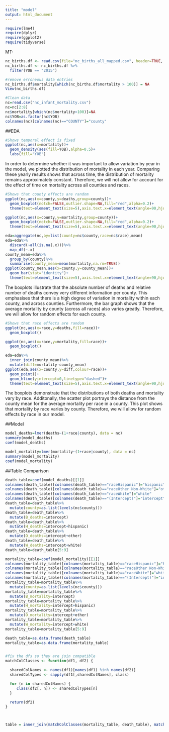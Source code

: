 ```yaml
---
title: "model"
output: html_document
---
```

```r
require(lme4)
require(dplyr)
require(ggplot2)
require(tidyverse)
```

MT:
```r
nc_births.df <- read.csv(file="nc_births_all_mapped.csv", header=TRUE, sep=",")
nc_births.df <- nc_births.df %>%
  filter(YOB == "2015")

#remove erroneous data entries
nc_births.df$mortality[which(nc_births.df$mortality > 100)] = NA
View(nc_births.df)
```

```r
#Clean data
nc=read.csv("nc_infant_mortality.csv")
nc=nc[2:8]
nc$mortality[which(nc$mortality>100)]=NA
nc$YOB=as.factor(nc$YOB)
colnames(nc)[colnames(nc)=="COUNTY"]="county"
```

##EDA
```r
#Shows temporal effect is fixed
ggplot(nc,aes(x=mortality))+
  geom_density(aes(fill=YOB),alpha=0.5)+
  labs(fill="YOB")
```
In order to determine whether it was important to allow variation by year in the model, we plotted the distribution of mortality in each year. Comparing these yearly results shows that across time, the distribution of mortality remains approximately constant. Therefore, we will not allow for account for the effect of time on mortality across all counties and races.

```r
#Shows that county effects are random
ggplot(nc,aes(x=county,y=deaths,group=county))+
  geom_boxplot(notch=FALSE,outlier.shape=NA,fill="red",alpha=0.2)+
  theme(text=element_text(size=5),axis.text.x=element_text(angle=90,hjust=1))

ggplot(nc,aes(x=county,y=mortality,group=county))+
  geom_boxplot(notch=FALSE,outlier.shape=NA,fill="red",alpha=0.2)+
  theme(text=element_text(size=5),axis.text.x=element_text(angle=90,hjust= 1))

eda=aggregate(nc,by=list(county=nc$county,race=nc$race),mean)
eda=eda%>%
  discard(~all(is.na(.x)))%>%
  map_df(~.x)
county_mean=eda%>%
  group_by(county)%>%
  summarise(county_mean=mean(mortality,na.rm=TRUE))
ggplot(county_mean,aes(x=county,y=county_mean))+
  geom_bar(stat="identity")+
  theme(text=element_text(size=5),axis.text.x=element_text(angle=90,hjust= 1))

```
The boxplots illustrate that the absolute number of deaths and relative number of deaths convey very different information per county. This emphasises that there is a high degree of variation in mortality within each county, and across counties. Furthermore, the bar graph shows that the average mortality by county (across all races) also varies greatly. Therefore, we will allow for random effects for each county.

```r
#Shows that race effects are random
ggplot(nc,aes(x=race,y=deaths,fill=race))+
  geom_boxplot()

ggplot(nc,aes(x=race,y=mortality,fill=race))+
  geom_boxplot()

eda=eda%>%
  inner_join(county_mean)%>%
  mutate(diff=mortality-county_mean)
ggplot(eda,aes(x=county,y=diff,colour=race))+
  geom_point()+
  geom_hline(yintercept=0,linetype="dashed")+
  theme(text=element_text(size=5),axis.text.x=element_text(angle=90,hjust= 1))
```
The boxplots demonstrate that the distributions of both deaths and mortality vary by race. Additonally, the scatter plot portrays the distance from the county mean for the average mortality per race in a county. This plot shows that mortality by race varies by county. Therefore, we will allow for random effects by race in our model.

##Model
```r
model_deaths=lmer(deaths~(1+race|county), data = nc)
summary(model_deaths)
coef(model_deaths)

model_mortality=lmer(mortality~(1+race|county), data = nc)
summary(model_mortality)
coef(model_mortality)
```

##Table Comparison
```r
death_table=coef(model_deaths)[[1]]
colnames(death_table)[colnames(death_table)=="raceHispanic"]="hispanic"
colnames(death_table)[colnames(death_table)=="raceOther Non-White"]="other"
colnames(death_table)[colnames(death_table)=="raceWhite"]="white"
colnames(death_table)[colnames(death_table)=="(Intercept)"]="intercept"
death_table=death_table%>%
  mutate(county=as.list(levels(nc$county)))
death_table=death_table%>%
  mutate(B_deaths=intercept)
death_table=death_table%>%
  mutate(H_deaths=intercept+hispanic)
death_table=death_table%>%
  mutate(O_deaths=intercept+other)
death_table=death_table%>%
  mutate(W_deaths=intercept+white)
death_table=death_table[5:9]

mortality_table=coef(model_mortality)[[1]]
colnames(mortality_table)[colnames(mortality_table)=="raceHispanic"]="hispanic"
colnames(mortality_table)[colnames(mortality_table)=="raceOther Non-White"]="other"
colnames(mortality_table)[colnames(mortality_table)=="raceWhite"]="white"
colnames(mortality_table)[colnames(mortality_table)=="(Intercept)"]="intercept"
mortality_table=mortality_table%>%
  mutate(county=as.list(levels(nc$county)))
mortality_table=mortality_table%>%
  mutate(B_mortality=intercept)
mortality_table=mortality_table%>%
  mutate(H_mortality=intercept+hispanic)
mortality_table=mortality_table%>%
  mutate(O_mortality=intercept+other)
mortality_table=mortality_table%>%
  mutate(W_mortality=intercept+white)
mortality_table=mortality_table[5:9]

death_table=as.data.frame(death_table)
mortality_table=as.data.frame(mortality_table)


#fix the dfs so they are join compatible
matchColClasses <- function(df1, df2) {

  sharedColNames <- names(df1)[names(df1) %in% names(df2)]
  sharedColTypes <- sapply(df1[,sharedColNames], class)

  for (n in sharedColNames) {
     class(df2[, n]) <- sharedColTypes[n]
  }

  return(df2)
}



table = inner_join(matchColClasses(mortality_table, death_table), matchColClasses(death_table, mortality_table) ,by ="county")


```

